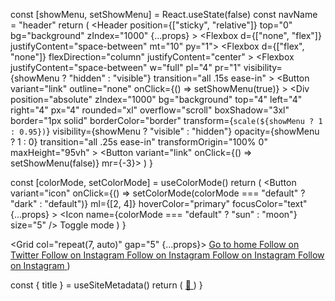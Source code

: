 
  const [showMenu, setShowMenu] = React.useState(false)
  const navName = "header"
  return (
    <Header
      position={["sticky", "relative"]}
      top="0"
      bg="background"
      zIndex="1000"
      {...props}
    >
      <Container>
        <Flexbox d={["none", "flex"]} justifyContent="space-between" mt="10" py="1">
          <ModeToggle mt="2" ml="0" />
          <SocialLinks mt="2" ml="4" mr="auto" borderLeftWidth="1px" pl="4" />
        </Flexbox>
      </Container>
      <Flexbox
        d={["flex", "none"]}
        flexDirection="column"
        justifyContent="center"
      >
        <Flexbox
          justifyContent="space-between"
          w="full"
          pl="4"
          pr="1"
          visibility={showMenu ? "hidden" : "visible"}
          transition="all .15s ease-in"
        >
          <Branding />
          <Button
            variant="link"
            outline="none"
            onClick={() => setShowMenu(true)}
          >
            <Icon name="menu" size="7" />
          </Button>
        </Flexbox>
        <Div
          position="absolute"
          zIndex="1000"
          bg="background"
          top="4"
          left="4"
          right="4"
          px="4"
          rounded="xl"
          overflow="scroll"
          boxShadow="3xl"
          border="1px solid"
          borderColor="border"
          transform={`scale(${showMenu ? 1 : 0.95})`}
          visibility={showMenu ? "visible" : "hidden"}
          opacity={showMenu ? 1 : 0}
          transition="all .25s ease-in"
          transformOrigin="100% 0"
          maxHeight="95vh"
        >
          <Flexbox justifyContent="space-between" w="full" py="2" px="0">
            <Branding />
            <Button variant="link" onClick={() => setShowMenu(false)} mr={-3}>
              <Icon name="x" size="6" />
            </Button>
          </Flexbox>
          <Flexbox py="4" justifyContent="space-between">
            <SocialLinks />
            <ModeToggle ml="auto" />
          </Flexbox>
        </Div>
      </Flexbox>
    </Header>
  )
}

  const [colorMode, setColorMode] = useColorMode()
  return (
    <Button
      variant="icon"
      onClick={() => setColorMode(colorMode === "default" ? "dark" : "default")}
      ml={[2, 4]}
      hoverColor="primary"
      focusColor="text"
      {...props}
    >
      <Icon name={colorMode === "default" ? "sun" : "moon"} size="5" />
      <VisuallyHidden>Toggle mode</VisuallyHidden>
    </Button>
  )
}

  <Grid col="repeat(7, auto)" gap="5" {...props}>
    <A href="/" hoverColor="primary">
      <Icon name="home" size="5" />
      <VisuallyHidden>Go to home</VisuallyHidden>
    </A>
    <A href="https://twitter.com/novadigvijay" color="text" hoverColor="primary" target="_blank" rel="noreferrer">
      <Icon name="twitter" size="5" />
      <VisuallyHidden>Follow on Twitter</VisuallyHidden>
    </A>
    <A
      href="https://github.com/digvijaysrathore"
      target="_blank"
      color="text"
      hoverColor="primary"
      rel="noreferrer"
    >
      <Icon name="github" size="5" />
      <VisuallyHidden>Follow on Instagram</VisuallyHidden>
    </A>
    <A
      href="https://www.youtube.com/channel/UCP8up2yLP_o5I5ToFpMU1uw?view_as=subscriber"
      target="_blank"
      color="text"
      hoverColor="primary"
      rel="noreferrer"
    >
      <Icon name="youtube" size="5" />
      <VisuallyHidden>Follow on Instagram</VisuallyHidden>
    </A>
    <A
      href="https://www.linkedin.com/in/digvijaysrathore/"
      target="_blank"
      color="text"
      hoverColor="primary"
      rel="noreferrer"
    >
      <Icon name="linkedin" size="5" />
      <VisuallyHidden>Follow on Instagram</VisuallyHidden>
    </A>
    <A
      href="https://github.com/reflexjs/reflex"
      target="_blank"
      color="text"
      hoverColor="primary"
      rel="noreferrer"
    >
      <Icon name="instagram" size="5" />
      <VisuallyHidden>Follow on Instagram</VisuallyHidden>
    </A>
  </Grid>
)

  const { title } = useSiteMetadata()
  return (
    <A href="/" className="hi" fontSize="2x1" fontWeight="semibold" color="text">
      👋
    </A>
  )
}